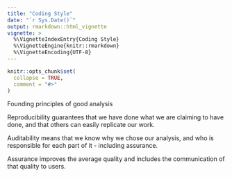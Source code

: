 ```yaml
---
title: "Coding Style"
date: "`r Sys.Date()`"
output: rmarkdown::html_vignette
vignette: >
  %\VignetteIndexEntry{Coding Style}
  %\VignetteEngine{knitr::rmarkdown}
  %\VignetteEncoding{UTF-8}
---
```


```r
knitr::opts_chunk$set(
  collapse = TRUE,
  comment = "#>"
)
```

Founding principles of good analysis
 

Reproducibility guarantees that we have done what we are claiming to have done, and that others can easily replicate our work.

Auditability means that we know why we chose our analysis, and who is responsible for each part of it - including assurance.

Assurance improves the average quality and includes the communication of that quality to users.